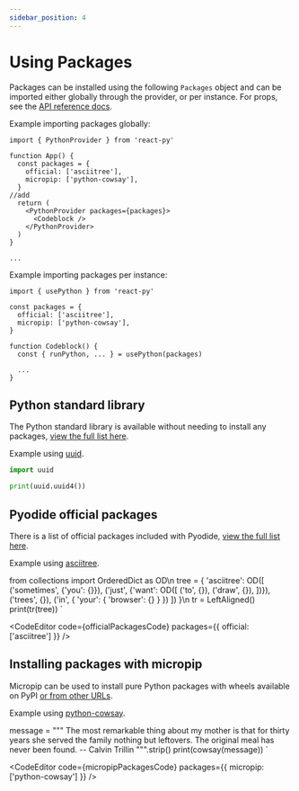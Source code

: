 ```yaml
---
sidebar_position: 4
---
```



# Using Packages

Packages can be installed using the following `Packages` object and can be imported either globally through the provider, or per instance. For props, see the [API reference docs](../introduction/api-reference).

Example importing packages globally:

```tsx
import { PythonProvider } from 'react-py'

function App() {
  const packages = {
    official: ['asciitree'],
    micropip: ['python-cowsay'],
  }
//add
  return (
    <PythonProvider packages={packages}>
      <Codeblock />
    </PythonProvider>
  )
}

...
```

Example importing packages per instance:

```tsx
import { usePython } from 'react-py'

const packages = {
  official: ['asciitree'],
  micropip: ['python-cowsay'],
}

function Codeblock() {
  const { runPython, ... } = usePython(packages)

  ...
}
```

## Python standard library

The Python standard library is available without needing to install any packages, [view the full list here](https://docs.python.org/3/library).

Example using [uuid](https://docs.python.org/3/library/uuid.html).

```python
import uuid

print(uuid.uuid4())
```

## Pyodide official packages

There is a list of official packages included with Pyodide, [view the full list here](https://pyodide.org/en/stable/usage/packages-in-pyodide.html).

Example using [asciitree](https://github.com/mbr/asciitree).

from collections import OrderedDict as OD\n
tree = {
    'asciitree': OD([
        ('sometimes',
            {'you': {}}),
        ('just',
            {'want': OD([
                ('to', {}),
                ('draw', {}),
            ])}),
        ('trees', {}),
        ('in', {
            'your': {
                'browser': {}
            }
        })
    ])
}\n
tr = LeftAligned()
print(tr(tree))
`

<CodeEditor
  code={officialPackagesCode}
  packages={{ official: ['asciitree'] }}
/>

## Installing packages with micropip

Micropip can be used to install pure Python packages with wheels available on PyPI [or from other URLs](https://pyodide.org/en/stable/usage/loading-packages.html#installing-wheels-from-arbitrary-urls).

Example using [python-cowsay](https://github.com/James-Ansley/cowsay).

message = """
The most remarkable thing about my mother is that for thirty years she served
the family nothing but leftovers.  The original meal has never been found.
		-- Calvin Trillin
""".strip()
print(cowsay(message))
`

<CodeEditor
  code={micropipPackagesCode}
  packages={{ micropip: ['python-cowsay'] }}
/>
